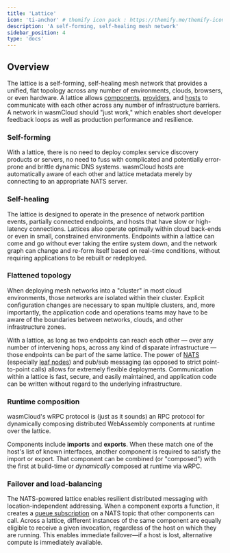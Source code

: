 ```yaml
---
title: 'Lattice'
icon: 'ti-anchor' # themify icon pack : https://themify.me/themify-icons
description: 'A self-forming, self-healing mesh network'
sidebar_position: 4
type: 'docs'
---
```


## Overview

The lattice is a self-forming, self-healing mesh network that provides a unified, flat topology across any number of environments, clouds, browsers, or even hardware. A lattice allows [components](/docs/concepts/components), [providers](/docs/concepts/providers), and [hosts](/docs/concepts/hosts) to communicate with each other across any number of infrastructure barriers. A network in wasmCloud should "just work," which enables short developer feedback loops as well as production performance and resilience.

### Self-forming

With a lattice, there is no need to deploy complex service discovery products or servers, no need to fuss with complicated and potentially error-prone and brittle dynamic DNS systems. wasmCloud hosts are automatically aware of each other and lattice metadata merely by connecting to an appropriate NATS server.

### Self-healing

The lattice is designed to operate in the presence of network partition events, partially connected endpoints, and hosts that have slow or high-latency connections. Lattices also operate optimally within cloud back-ends or even in small, constrained environments. Endpoints within a lattice can come and go without ever taking the entire system down, and the network graph can change and re-form itself based on real-time conditions, without requiring applications to be rebuilt or redeployed.

### Flattened topology

When deploying mesh networks into a "cluster" in most cloud environments, those networks are isolated within their cluster. Explicit configuration changes are necessary to span multiple clusters, and, more importantly, the application code and operations teams may have to be aware of the boundaries between networks, clouds, and other infrastructure zones.

With a lattice, as long as two endpoints can reach each other — over any number of intervening hops, across any kind of disparate infrastructure — those endpoints can be part of the same lattice. The power of [NATS](https://docs.nats.io/) (especially [leaf nodes](https://docs.nats.io/running-a-nats-service/configuration/leafnodes)) and pub/sub messaging (as opposed to strict point-to-point calls) allows for extremely flexible deployments. Communication within a lattice is fast, secure, and easily maintained, and application code can be written without regard to the underlying infrastructure.

### Runtime composition

wasmCloud's wRPC protocol is (just as it sounds) an RPC protocol for dynamically composing distributed WebAssembly components at runtime over the lattice.

Components include **imports** and **exports**. When these match one of the host's list of known interfaces, another component is required to satisfy the import or export. That component can be combined (or "composed") with the first at build-time or _dynamically_ composed at runtime via wRPC.

### Failover and load-balancing

The NATS-powered lattice enables resilient distributed messaging with location-independent addressing. When a component exports a function, it creates a [queue subscription](https://docs.nats.io/using-nats/developer/receiving/queues) on a NATS topic that other components can call. Across a lattice, different instances of the same component are equally eligible to receive a given invocation, regardless of the host on which they are running. This enables immediate failover&mdash;if a host is lost, alternative compute is immediately available.
